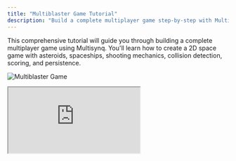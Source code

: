 ```yaml
---
title: "Multiblaster Game Tutorial"
description: "Build a complete multiplayer game step-by-step with Multisynq - from asteroids to spaceships, shooting, scoring, and persistence"
---
```


This comprehensive tutorial will guide you through building a complete multiplayer game using Multisynq. You'll learn how to create a 2D space game with asteroids, spaceships, shooting mechanics, collision detection, scoring, and persistence.

![Multiblaster Game](/images/multiblaster.gif)

<iframe
  src="https://multisynq.github.io/multiblaster-tutorial/step9.html"
  style={{
    width: '100%',
    height: '512px',
    border: '2px solid #ccc',
    borderRadius: '8px',
    marginBottom: '24px'
  }}
  title="Multiblaster Game - Final Version"
  allowFullScreen
/>

<Card title="🕹️ Play the Game" icon="gamepad-2">
  [**Click here to play the full game**](https://multisynq.github.io/multiblaster-tutorial/step9.html) - then scan the QR code or share the generated session URL to invite other players!
</Card>

## Tutorial Overview

This tutorial is structured as a progressive series of steps, each building upon the previous one. You'll start with a simple asteroid simulation and end with a fully-featured multiplayer game:

1. **Step 0**: Basic asteroids (non-Multisynq)
2. **Step 1**: Synchronized asteroids with Multisynq
3. **Step 2**: Interactive spaceships with player controls
4. **Step 3**: Shooting mechanics with blasters
5. **Step 4**: Collision detection and asteroid destruction
6. **Step 5**: Ship-asteroid collisions and debris
7. **Step 6**: Scoring system
8. **Step 7**: View smoothing for 60fps animation
9. **Step 8**: Persistent highscore table
10. **Step 9**: Mobile support and final polish

<Info>
Each step includes **full source code** and a **live demo** so you can see the progression and test each feature as you build it.
</Info>

## Game Features

The finished game includes:

- **Multiplayer synchronization** - All players see the same game state
- **Player-controlled spaceships** - Arrow keys or WASD for movement
- **Shooting mechanics** - Space bar to fire blasters
- **Collision detection** - Blasters destroy asteroids, asteroids destroy ships
- **Scoring system** - Points for destroying asteroids
- **Persistent leaderboard** - Highscores survive code changes
- **Mobile support** - Touch controls for mobile devices
- **Smooth animation** - 60fps rendering with view smoothing
- **QR code sharing** - Easy session sharing between devices

## Step 0: Asteroids Floating Without Multisynq 🪨≠🪨

<Card title="📖 Step 0 Resources" icon="code">
  - [**Full source code**](https://github.com/multisynq/multiblaster-tutorial/blob/main/step0.html)
  - [**Live demo**](https://multisynq.github.io/multiblaster-tutorial/step0.html)
</Card>

This is a non-Multisynq app showing asteroids floating through space. If you run this in two windows, the asteroids will move differently - they're not synchronized.

Each asteroid has position (`x`, `y`) and angle (`a`) properties, along with delta values (`dx`, `dy`, `da`) for movement:

```js
move() {
    this.x = (this.x + this.dx + 1000) % 1000;
    this.y = (this.y + this.dy + 1000) % 1000;
    this.a = (this.a + this.da + Math.PI) % Math.PI;
    setTimeout(() => this.move(), 50);
}
```

<Note>
The `%` operator ensures objects wrap around the screen edges - when they leave one side, they appear on the other.
</Note>

Drawing is done with simple white strokes on a 1000×1000 canvas:

```js
for (const asteroid of asteroids) {
    const {x, y, a} = asteroid;
    context.save();
    context.translate(x, y);
    context.rotate(a);
    context.beginPath();
    context.moveTo(+40,  0);
    context.lineTo( 0, +40);
    context.lineTo(-40,  0);
    context.lineTo( 0, -40);
    context.closePath();
    context.stroke();
    context.restore();
}
```

**This file has about 80 lines of code total.**

## Step 1: Asteroids Synchronized with Multisynq 🪨≡🪨

<Card title="📖 Step 1 Resources" icon="code">
  - [**Full source code**](https://github.com/multisynq/multiblaster-tutorial/blob/main/step1.html)
  - [**Live demo**](https://multisynq.github.io/multiblaster-tutorial/step1.html)
</Card>

Now we add Multisynq synchronization! The asteroids will move exactly the same in all browsers and devices.

The app is divided into two parts:
- **Model**: The synchronized part (`Multisynq.Model`) - shared computation
- **View**: The display part (`Multisynq.View`) - local rendering

<Tabs>
<Tab title="Model Class">
```js
class Asteroid extends Multisynq.Model {
    move() {
        this.x = (this.x + this.dx + 1000) % 1000;
        this.y = (this.y + this.dy + 1000) % 1000;
        this.a = (this.a + this.da + Math.PI) % Math.PI;
        this.future(50).move();  // ← Key difference!
    }
}
```
</Tab>

<Tab title="View Class">
```js
class Display extends Multisynq.View {
    update() {
        // Drawing code exactly the same as Step 0
        for (const asteroid of this.model.asteroids) {
            const { x, y, a, size } = asteroid;
            // ... drawing code ...
        }
    }
}
```
</Tab>
</Tabs>

<Warning>
**Critical concept**: The computation looks exactly the same! No special data structures are needed. The only change is `this.future(50).move()` instead of `setTimeout()`.
</Warning>

### Future Messages

The key innovation is the `future()` method:

```js
this.future(50).move();
```

This schedules the `move()` method to be called again in 50ms, but **synchronously** across all clients. This is how you define an object's behavior over time in Multisynq.

### Session Joining

The last few lines connect to a Multisynq session:

```js
Multisynq.Session.join({
    appId: "your-app-id",
    password: "your-password",
    name: "multiblaster-tutorial", 
    model: Game,
    view: Display
});
```

**This version has only 20 lines more than the non-Multisynq version from Step 0.**

## Step 2: Spaceships Controlled by Players 🕹️➡🚀

<Card title="📖 Step 2 Resources" icon="code">
  - [**Full source code**](https://github.com/multisynq/multiblaster-tutorial/blob/main/step2.html)
  - [**Live demo**](https://multisynq.github.io/multiblaster-tutorial/step2.html)
</Card>

Now we add interactive spaceships! Each player gets their own ship when they join.

### Player Management

The game subscribes to join/exit events to manage players:

```js
class Game extends Multisynq.Model {
    init() {
        this.ships = new Map();
        this.subscribe(this.sessionId, "view-join", this.viewJoined);
        this.subscribe(this.sessionId, "view-exit", this.viewExited);
    }

    viewJoined(viewId) {
        const ship = Ship.create({ viewId });
        this.ships.set(viewId, ship);
    }

    viewExited(viewId) {
        const ship = this.ships.get(viewId);
        this.ships.delete(viewId);
        ship.destroy();
    }
}
```

### Ship Controls

Each ship subscribes to input events from its specific player:

```js
class Ship extends Multisynq.Model {
    init({ viewId }) {
        this.left = false;
        this.right = false;
        this.forward = false;
        this.subscribe(viewId, "left-thruster", this.leftThruster);
        this.subscribe(viewId, "right-thruster", this.rightThruster);
        this.subscribe(viewId, "forward-thruster", this.forwardThruster);
        this.move();
    }

    leftThruster(active) { this.left = active; }
    rightThruster(active) { this.right = active; }
    forwardThruster(active) { this.forward = active; }
}
```

### View Input Handling

The view publishes input events to control the ship:

```js
document.onkeydown = (e) => {
    if (e.repeat) return;
    switch (e.key) {
        case "ArrowLeft":  this.publish(this.viewId, "left-thruster", true); break;
        case "ArrowRight": this.publish(this.viewId, "right-thruster", true); break;
        case "ArrowUp":    this.publish(this.viewId, "forward-thruster", true); break;
    }
};
```

<Info>
**Key insight**: Publish/subscribe in Multisynq is used for **view-to-model communication**, not for synchronization between devices. The synchronization happens automatically!
</Info>

## Step 3: Firing a Blaster 🕹️➡•••

<Card title="📖 Step 3 Resources" icon="code">
  - [**Full source code**](https://github.com/multisynq/multiblaster-tutorial/blob/main/step3.html)
  - [**Live demo**](https://multisynq.github.io/multiblaster-tutorial/step3.html)
</Card>

Add shooting mechanics! Press the space bar to fire blasters.

### Blaster Creation

When firing, the ship creates a new blast moving in its direction:

```js
fireBlaster() {
    const dx = Math.cos(this.a) * 20;
    const dy = Math.sin(this.a) * 20;
    const x = this.x + dx;
    const y = this.y + dy;
    Blast.create({ x, y, dx, dy });
}
```

### Blast Lifecycle

Blasts automatically destroy themselves after a timeout:

```js
class Blast extends Multisynq.Model {
    init({ x, y, dx, dy }) {
        this.x = x; this.y = y;
        this.dx = dx; this.dy = dy;
        this.t = 0;
        this.game.blasts.add(this);
        this.move();
    }

    move() {
        this.t++;
        if (this.t > 30) {
            this.destroy();
            return;
        }
        this.x = (this.x + this.dx + 1000) % 1000;
        this.y = (this.y + this.dy + 1000) % 1000;
        this.future(50).move();
    }

    get game() { return this.wellKnownModel("modelRoot"); }
}
```

<Note>
The `wellKnownModel("modelRoot")` pattern provides access to the main game object from any model class.
</Note>

## Step 4: Break Up Asteroids When Hit by Blasts 🪨➡💥

<Card title="📖 Step 4 Resources" icon="code">
  - [**Full source code**](https://github.com/multisynq/multiblaster-tutorial/blob/main/step4.html)
  - [**Live demo**](https://multisynq.github.io/multiblaster-tutorial/step4.html)
</Card>

Add collision detection! When blasts hit asteroids, they break into smaller pieces.

### Collision Detection

The game runs collision detection in its main loop:

```js
mainLoop() {
    for (const ship of this.ships.values()) ship.move();
    for (const asteroid of this.asteroids) asteroid.move();
    for (const blast of this.blasts) blast.move();
    this.checkCollisions();
    this.future(50).mainLoop();
}

checkCollisions() {
    for (const asteroid of this.asteroids) {
        const minx = asteroid.x - asteroid.size;
        const maxx = asteroid.x + asteroid.size;
        const miny = asteroid.y - asteroid.size;
        const maxy = asteroid.y + asteroid.size;
        
        for (const blast of this.blasts) {
            if (blast.x > minx && blast.x < maxx && 
                blast.y > miny && blast.y < maxy) {
                asteroid.hitBy(blast);
                break;
            }
        }
    }
}
```

### Asteroid Destruction

When hit, asteroids split into two smaller pieces:

```js
hitBy(blast) {
    if (this.size > 20) {
        // Split into two pieces
        this.size *= 0.7;
        this.da *= 1.5;
        this.dx = -blast.dy * 10 / this.size;
        this.dy = blast.dx * 10 / this.size;
        
        // Create the other piece
        Asteroid.create({ 
            size: this.size, 
            x: this.x, y: this.y, a: this.a, 
            dx: -this.dx, dy: -this.dy, da: this.da 
        });
    } else {
        this.destroy(); // Too small, destroy completely
    }
    blast.destroy();
}
```

<Warning>
**Performance insight**: Even with hundreds of moving objects, there's no network congestion because positions are computed locally and synchronized automatically!
</Warning>

## Step 5: Turn Ship Into Debris After Colliding with Asteroids 🚀➡💥

<Card title="📖 Step 5 Resources" icon="code">
  - [**Full source code**](https://github.com/multisynq/multiblaster-tutorial/blob/main/step5.html)
  - [**Live demo**](https://multisynq.github.io/multiblaster-tutorial/step5.html)
</Card>

Add ship-asteroid collisions! When ships hit asteroids, they turn into debris.

### Ship Damage State

Ships track their damage state with a `wasHit` property:

```js
move() {
    if (this.wasHit) {
        // Keep drifting as debris for 3 seconds
        if (++this.wasHit > 60) this.reset();
    } else {
        // Process thruster controls
        if (this.forward) this.accelerate(0.5);
        if (this.left) this.a -= 0.2;
        if (this.right) this.a += 0.2;
    }
    // ... position updates ...
}
```

### Visual Debris Effect

The view shows exploded ships with scattered line segments:

```js
// Normal ship
if (!wasHit) {
    this.context.moveTo(+20,   0);
    this.context.lineTo(-20, +10);
    this.context.lineTo(-20, -10);
    this.context.closePath();
} else {
    // Exploded ship - segments fly apart
    const t = wasHit;
    this.context.moveTo(+20 + t,   0 + t);
    this.context.lineTo(-20 + t, +10 + t);
    this.context.moveTo(-20 - t * 1.4, +10);
    this.context.lineTo(-20 - t * 1.4, -10);
    this.context.moveTo(-20 + t, -10 - t);
    this.context.lineTo(+20 + t,   0 - t);
}
```

<Note>
The `wasHit` counter determines how far each line segment has drifted from the original position, creating a realistic explosion effect.
</Note>

## Step 6: Score Points When Hitting an Asteroid with a Blast 💥➡🏆

<Card title="📖 Step 6 Resources" icon="code">
  - [**Full source code**](https://github.com/multisynq/multiblaster-tutorial/blob/main/step6.html)
  - [**Live demo**](https://multisynq.github.io/multiblaster-tutorial/step6.html)
</Card>

Add scoring! Players earn points for destroying asteroids.

### Blast Ownership

Store a reference to the firing ship in each blast:

```js
fireBlaster() {
    const dx = Math.cos(this.a) * 20;
    const dy = Math.sin(this.a) * 20;
    const x = this.x + dx;
    const y = this.y + dy;
    Blast.create({ x, y, dx, dy, ship: this }); // ← Ship reference
}
```

### Scoring System

When asteroids are hit, the firing ship gets points:

```js
hitBy(blast) {
    blast.ship.scored(); // ← Award points to the shooter
    // ... asteroid destruction code ...
}
```

### Score Display

The view displays each player's score and highlights their own ship:

```js
update() {
    // ... other rendering ...
    
    // Display score next to ship
    this.context.fillText(score, 30 - wasHit * 2, 0);
    
    // Fill our own ship to distinguish it
    if (viewId === this.viewId) {
        this.context.fill();
    }
    
    // ... rest of rendering ...
}
```

<Info>
Players can easily identify their own ship because it's filled instead of just outlined.
</Info>

## Step 7: View-Side Animation Smoothing 🤩

<Card title="📖 Step 7 Resources" icon="code">
  - [**Full source code**](https://github.com/multisynq/multiblaster-tutorial/blob/main/step7.html)
  - [**Live demo**](https://multisynq.github.io/multiblaster-tutorial/step7.html)
</Card>

Add 60fps animation smoothing! The model updates at 20fps, but we render at 60fps for smooth visuals.

### Why Smoothing?

- **Model**: Updates at 20fps (50ms intervals) for reliable synchronization
- **View**: Renders at 60fps (16ms intervals) for smooth animation
- **Solution**: Interpolate between model positions for smooth rendering

### Smoothing Implementation

Use a `WeakMap` to store rendering positions separate from model positions:

```js
class Display extends Multisynq.View {
    constructor() {
        super();
        this.smoothing = new WeakMap();
    }

    smoothPos(obj) {
        if (!this.smoothing.has(obj)) {
            this.smoothing.set(obj, { x: obj.x, y: obj.y, a: obj.a });
        }
        
        const smoothed = this.smoothing.get(obj);
        const dx = obj.x - smoothed.x;
        const dy = obj.y - smoothed.y;
        
        // If distance is large, don't smooth (object jumped)
        if (Math.abs(dx) < 50) smoothed.x += dx * 0.3; 
        else smoothed.x = obj.x;
        
        if (Math.abs(dy) < 50) smoothed.y += dy * 0.3; 
        else smoothed.y = obj.y;
        
        return smoothed;
    }
}
```

### Rendering with Smoothing

Use smoothed positions for rendering:

```js
update() {
    for (const asteroid of this.model.asteroids) {
        const { x, y, a } = this.smoothPos(asteroid);  // ← Smoothed position
        const { size } = asteroid;                     // ← Direct from model
        
        // ... rendering code uses smoothed x, y, a ...
    }
}
```

<Note>
The smoothing factor of `0.3` works well for 20fps simulation with 60fps rendering, but can be adjusted for different scenarios.
</Note>

## Step 8: Persistent Table of Highscores 🥇🥈🥉

<Card title="📖 Step 8 Resources" icon="code">
  - [**Full source code**](https://github.com/multisynq/multiblaster-tutorial/blob/main/step8.html)
  - [**Live demo**](https://multisynq.github.io/multiblaster-tutorial/step8.html)
</Card>

Add persistent highscores that survive code changes!

### Understanding Persistence

<Tabs>
<Tab title="Automatic Snapshots">
- Multisynq automatically saves session state
- State persists when all players leave
- BUT: Code changes create new sessions
</Tab>

<Tab title="Explicit Persistence">
- Use `persistSession()` to save JSON data
- Data survives code changes
- Passed to `init()` of new sessions
</Tab>
</Tabs>

### Player Initials

Add an input field for player names:

```js
initials.onchange = () => {
    localStorage.setItem("io.multisynq.multiblaster.initials", initials.value);
    this.publish(this.viewId, "set-initials", initials.value);
}

// Auto-restore from localStorage
if (localStorage.getItem("io.multisynq.multiblaster.initials")) {
    initials.value = localStorage.getItem("io.multisynq.multiblaster.initials");
    this.publish(this.viewId, "set-initials", initials.value);
}
```

### Highscore Management

Initialize highscores from persistent data:

```js
class Game extends Multisynq.Model {
    init(_, persisted) {
        this.highscores = persisted?.highscores ?? {};
        // ... other initialization ...
    }

    setHighscore(initials, score) {
        if (this.highscores[initials] >= score) return;
        
        this.highscores[initials] = score;
        this.persistSession({ highscores: this.highscores });
    }
}
```

### Scoring with Persistence

Update highscores when players score:

```js
scored() {
    this.score++;
    if (this.initials) {
        this.game.setHighscore(this.initials, this.score);
    }
}
```

<Warning>
**Important**: Design your persistence format carefully! Include version numbers so future code can interpret data from older versions.
</Warning>

## Step 9: Support for Mobile etc. 📱

<Card title="📖 Step 9 Resources" icon="code">
  - [**Full source code**](https://github.com/multisynq/multiblaster-tutorial/blob/main/step9.html)
  - [**Live demo**](https://multisynq.github.io/multiblaster-tutorial/step9.html)
</Card>

The final version with mobile support and polish!

### Mobile Features

- **Touch controls** for mobile devices
- **WASD keys** in addition to arrow keys
- **Visible thrusters** for better feedback
- **Wrapped drawing** for seamless screen edges
- **Spawn protection** to prevent immediate destruction

### Wrapped Rendering

Objects near screen edges are drawn on both sides:

```js
drawWrapped(x, y, size, draw) {
    const drawIt = (x, y) => {
        this.context.save();
        this.context.translate(x, y);
        draw();
        this.context.restore();
    }
    
    drawIt(x, y);
    
    // Draw again on opposite sides if object is near edge
    if (x - size < 0) drawIt(x + 1000, y);
    if (x + size > 1000) drawIt(x - 1000, y);
    if (y - size < 0) drawIt(x, y + 1000);
    if (y + size > 1000) drawIt(x, y - 1000);
    
    // Handle corners (4 additional draws)
    if (x - size < 0 && y - size < 0) drawIt(x + 1000, y + 1000);
    if (x + size > 1000 && y + size > 1000) drawIt(x - 1000, y - 1000);
    if (x - size < 0 && y + size > 1000) drawIt(x + 1000, y - 1000);
    if (x + size > 1000 && y - size < 0) drawIt(x - 1000, y + 1000);
}
```

## Advanced Game 🚀💫

<Card title="🎮 Even More Features" icon="stars">
  There's an even more polished version with additional features at [**github.com/multisynq/multiblaster**](https://github.com/multisynq/multiblaster/):
  
  - **Emoji shooting** - If your initials contain an emoji, you shoot that emoji!
  - **Advanced graphics** - Enhanced visual effects and animations
  - **Better mobile UX** - Optimized touch controls and responsive design
  
  [**Play it at apps.multisynq.io/multiblaster**](https://apps.multisynq.io/multiblaster/)
</Card>

## Key Takeaways

<AccordionGroup>
<Accordion title="🎯 Multisynq Patterns" icon="target">
- **Model-View separation** - Business logic in Model, rendering in View
- **Future messages** - Use `this.future(ms).method()` for timed actions
- **Pub/sub for input** - View publishes events, Model subscribes
- **No network programming** - Synchronization is automatic
</Accordion>

<Accordion title="🔧 Game Development" icon="wrench">
- **Collision detection** - Simple bounding box checks work well
- **State management** - Use properties and flags for game state
- **Performance** - Hundreds of objects with no network overhead
- **Persistence** - Use `persistSession()` for data that survives code changes
</Accordion>

<Accordion title="📱 User Experience" icon="mobile">
- **View smoothing** - Interpolate for smooth 60fps animation
- **Input handling** - Support keyboard, touch, and multiple control schemes
- **Visual feedback** - Clear indicators for player actions and state
- **Cross-platform** - Works on desktop and mobile without changes
</Accordion>
</AccordionGroup>

## Next Steps

<CardGroup cols={2}>
<Card title="Explore More Tutorials" icon="book-open" href="/tutorials">
  Learn other Multisynq patterns and techniques
</Card>

<Card title="API Reference" icon="code" href="/api-reference">
  Detailed documentation of all Multisynq APIs
</Card>

<Card title="Join Discord" icon="discord" href="https://multisynq.io/discord">
  Get help and share your creations
</Card>

<Card title="Build Your Game" icon="rocket" href="/quickstart">
  Start building your own multiplayer experience
</Card>
</CardGroup>

<Note>
**Remember**: This tutorial shows just one way to structure a multiplayer game. Multisynq is flexible - you can adapt these patterns to fit your specific game design and requirements.
</Note> 